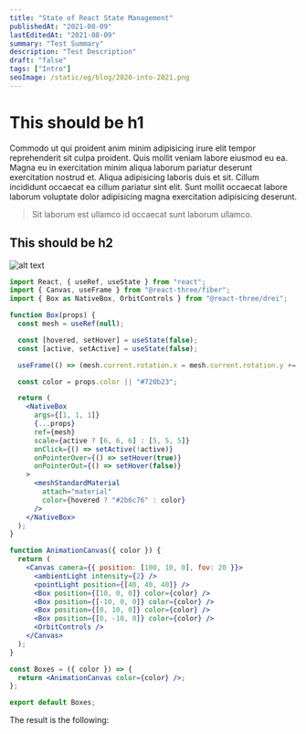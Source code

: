 ```yaml
---
title: "State of React State Management"
publishedAt: "2021-08-09"
lastEditedAt: "2021-08-09"
summary: "Test Summary"
description: "Test Description"
draft: "false"
tags: ["Intro"]
seoImage: /static/og/blog/2020-into-2021.png
---
```



# This should be h1

Commodo ut qui proident anim minim adipisicing irure elit tempor reprehenderit sit culpa proident. Quis mollit veniam labore eiusmod eu ea. Magna eu in exercitation minim aliqua laborum pariatur deserunt exercitation nostrud et. Aliqua adipisicing laboris duis et sit. Cillum incididunt occaecat ea cillum pariatur sint elit. Sunt mollit occaecat labore laborum voluptate dolor adipisicing magna exercitation adipisicing deserunt.

> Sit laborum est ullamco id occaecat sunt laborum ullamco.

## This should be h2

![alt text](./zustand.jpg "Logo Title Text 1")

<Test />

```jsx
import React, { useRef, useState } from "react";
import { Canvas, useFrame } from "@react-three/fiber";
import { Box as NativeBox, OrbitControls } from "@react-three/drei";

function Box(props) {
  const mesh = useRef(null);

  const [hovered, setHover] = useState(false);
  const [active, setActive] = useState(false);

  useFrame(() => (mesh.current.rotation.x = mesh.current.rotation.y += 0.01));

  const color = props.color || "#720b23";

  return (
    <NativeBox
      args={[1, 1, 1]}
      {...props}
      ref={mesh}
      scale={active ? [6, 6, 6] : [5, 5, 5]}
      onClick={() => setActive(!active)}
      onPointerOver={() => setHover(true)}
      onPointerOut={() => setHover(false)}
    >
      <meshStandardMaterial
        attach="material"
        color={hovered ? "#2b6c76" : color}
      />
    </NativeBox>
  );
}

function AnimationCanvas({ color }) {
  return (
    <Canvas camera={{ position: [100, 10, 0], fov: 20 }}>
      <ambientLight intensity={2} />
      <pointLight position={[40, 40, 40]} />
      <Box position={[10, 0, 0]} color={color} />
      <Box position={[-10, 0, 0]} color={color} />
      <Box position={[0, 10, 0]} color={color} />
      <Box position={[0, -10, 0]} color={color} />
      <OrbitControls />
    </Canvas>
  );
}

const Boxes = ({ color }) => {
  return <AnimationCanvas color={color} />;
};

export default Boxes;
```

The result is the following:

<Boxes />

